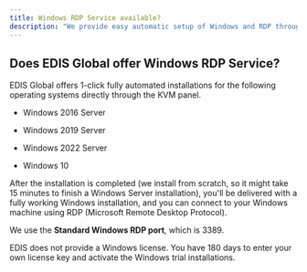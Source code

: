 ```yaml
---
title: Windows RDP Service available?
description: "We provide easy automatic setup of Windows and RDP through our VPS panel, covering Windows Server versions and Windows 10. We do not provide Windows licenses!"
---
```



## Does EDIS Global offer Windows RDP Service?

EDIS Global offers 1-click fully automated installations for the following operating systems directly through the KVM panel. &#x20;

* Windows 2016 Server

* Windows 2019 Server

* Windows 2022 Server

* Windows 10

After the installation is completed (we install from scratch, so it might take 15 minutes to finish a Windows Server installation), you'll be delivered with a fully working Windows installation, and you can connect to your Windows machine using RDP (Microsoft Remote Desktop Protocol).

We use the **Standard Windows RDP port**, which is 3389.

<Note>
  EDIS does not provide a Windows license. You have 180 days to enter your own
  license key and activate the Windows trial installations.
</Note>

<CtaButton label="BUY Windows RDP" link="https://www.edisglobal.com" openInNewTab={true} />